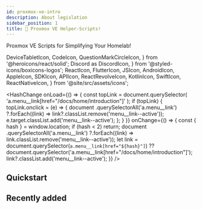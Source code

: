 ```yaml
---
id: proxmox-ve-intro
description: About legislation
sidebar_position: 1
title: 👋 Proxmox VE Helper-Scripts!
---
```


Proxmox VE Scripts for Simplifying Your Homelab!

<!--truncate-->

  DeviceTabletIcon,
  CodeIcon,
  QuestionMarkCircleIcon,
} from '@heroicons/react/solid';
  Discord as DiscordIcon,
} from '@styled-icons/boxicons-logos';
  ReactIcon,
  FlutterIcon,
  JSIcon,
  AndroidIcon,
  AppleIcon,
  SDKIcon,
  APIIcon,
  ReactRevolveIcon,
  KotlinIcon,
  SwiftIcon,
  ReactNativeIcon,
} from '@site/src/assets/icons';

<!-- Hack for highlighting menu links with anchor tags -->

<HashChange
  onLoad={() => {
    const topLink = document.querySelector(
      'a.menu__link[href="/docs/home/introduction"]'
    );
    if (topLink) {
      topLink.onclick = (e) => {
        document
          .querySelectorAll('a.menu__link')
          ?.forEach((link) => link?.classList.remove('menu__link--active'));
        e.target.classList.add('menu__link--active');
      };
    }
  }}
  onChange={() => {
    const { hash } = window.location;
    if (hash < 2) return;
    document
      .querySelectorAll('a.menu__link')
      ?.forEach((link) => link.classList.remove('menu__link--active'));
    let link =
      document.querySelector(`a.menu__link[href="${hash}"]`) ??
      document.querySelector('a.menu__link[href="/docs/home/introduction"]');
    link?.classList.add('menu__link--active');
  }}
/>


## Quickstart

<div className="grid xl:grid-cols-6 gap-4">

<GetStartedCard
  title="Business Context"
  className="xl:col-span-2 from-[#4B6CB7] to-[#3d6e25]"
  getStartedLink="/business/About-business"
  repoLink="/business/About-business"
  bgClassName="h-48 rotate-[-28deg] right-[-48px] bottom-[-6rem]"
/>
<GetStartedCard
  title="Data"
  className="xl:col-span-2 from-[#3b5694] to-[#7d3059]"
  getStartedLink="/data/About-data"
  repoLink="/data/About-data"
  bgClassName="h-48 rotate-[-28deg] right-[-48px] bottom-[-6rem]"
/>
<GetStartedCard
  title="Digital Environments"
  className="xl:col-span-2 from-[#3b5694] to-[#296b69]"
  getStartedLink="/digital-environments/About-digital-environments"
  repoLink="/digital-environments/About-digital-environments"
  bgClassName="h-48 rotate-[-28deg] right-[-48px] bottom-[-6rem]"
/>

<GetStartedCard
  title="Business Context"
  className="xl:col-span-2 from-[#4B6CB7] to-[#3d6e25]"
  getStartedLink="/business/About-business"
  repoLink="/business/About-business"
  bgClassName="h-48 rotate-[-28deg] right-[-48px] bottom-[-6rem]"
/>
<GetStartedCard
  title="Data"
  className="xl:col-span-2 from-[#3b5694] to-[#7d3059]"
  getStartedLink="/data/About-data"
  repoLink="/data/About-data"
  bgClassName="h-48 rotate-[-28deg] right-[-48px] bottom-[-6rem]"
/>
<GetStartedCard
  title="Digital Environments"
  className="xl:col-span-2 from-[#3b5694] to-[#296b69]"
  getStartedLink="/digital-environments/About-digital-environments"
  repoLink="/digital-environments/About-digital-environments"
  bgClassName="h-48 rotate-[-28deg] right-[-48px] bottom-[-6rem]"
/>
</div>

<!-- ### Pick a client SDK

<div className="grid xl:grid-cols-6 gap-4">

<GridLink
  to="/react/quickstart"
  className="xl:col-span-3 py-6"
  title="Client SDK"
  Icon={
    <ReactIcon className="h-10 mr-4" />
  }
/>

</div> -->

## Recently added

<div className="grid xl:grid-cols-6 gap-4">

<GridLink
  to="/testing/testing/white-box"
  className="xl:col-span-2 py-4"
  title="🧑‍💻 Traefik LXC"
  subtitle="Added the white box testing page"
/>

<GridLink
  to="/tools/mis-dashboard"
  className="xl:col-span-2 py-4"
  title="🖥️ NetBird"
  subtitle="Added the MIS dashboard page"
/>

<GridLink
  to="/tools/mis-dashboard"
  className="xl:col-span-2 py-4"
  title="🖥️ MongoDB LXC"
  subtitle="Added the MIS dashboard page"
/>

<GridLink
  to="/testing/testing/white-box"
  className="xl:col-span-2 py-4"
  title="⬜ White Box"
  subtitle="Added the white box testing page"
/>

<GridLink
  to="/tools/mis-dashboard"
  className="xl:col-span-2 py-4"
  title="🖥️ MIS Dashboard"
  subtitle="Added the MIS dashboard page"
/>

<GridLink
  to="/tools/mis-dashboard"
  className="xl:col-span-2 py-4"
  title="🖥️ MIS Dashboard"
  subtitle="Added the MIS dashboard page"
/>
</div>